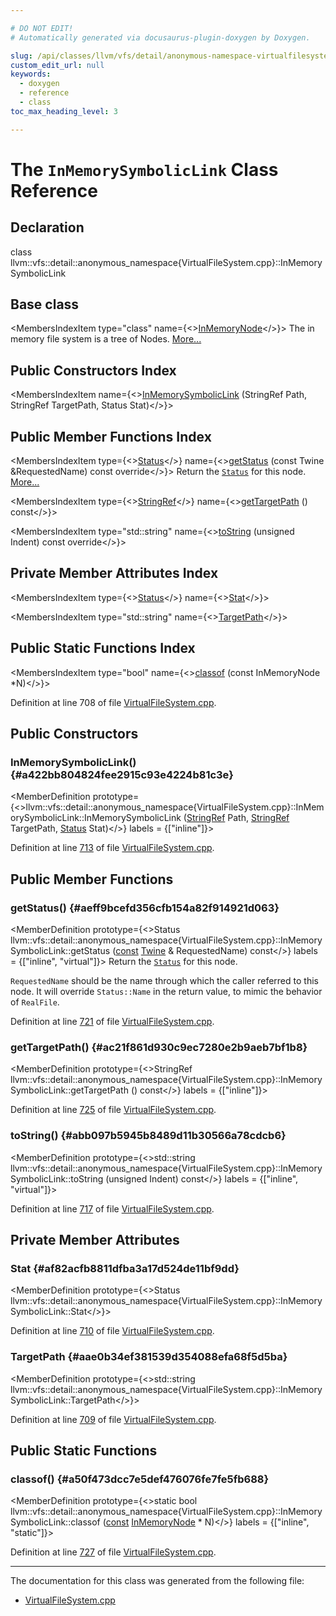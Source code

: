 ```yaml
---

# DO NOT EDIT!
# Automatically generated via docusaurus-plugin-doxygen by Doxygen.

slug: /api/classes/llvm/vfs/detail/anonymous-namespace-virtualfilesystem-cpp-/inmemorysymboliclink
custom_edit_url: null
keywords:
  - doxygen
  - reference
  - class
toc_max_heading_level: 3

---
```





# The `InMemorySymbolicLink` Class Reference

<DoxygenPage pluginConfig={pluginConfig}>



## Declaration

<CodeBlock>class llvm::vfs::detail::anonymous_namespace{VirtualFileSystem.cpp}::InMemorySymbolicLink</CodeBlock>

## Base class

<MembersIndex>

<MembersIndexItem
  type="class"
  name={<><a href="/docs/api/classes/llvm/vfs/detail/inmemorynode">InMemoryNode</a></>}>
The in memory file system is a tree of Nodes. <a href="/docs/api/classes/llvm/vfs/detail/inmemorynode/#details">More...</a>
</MembersIndexItem>

</MembersIndex>

## Public Constructors Index

<MembersIndex>

<MembersIndexItem
  name={<><a href="#a422bb804824fee2915c93e4224b81c3e">InMemorySymbolicLink</a> (StringRef Path, StringRef TargetPath, Status Stat)</>}>
</MembersIndexItem>

</MembersIndex>

## Public Member Functions Index

<MembersIndex>

<MembersIndexItem
  type={<><a href="/docs/api/classes/llvm/vfs/status">Status</a></>}
  name={<><a href="#aeff9bcefd356cfb154a82f914921d063">getStatus</a> (const Twine &amp;RequestedName) const override</>}>
Return the <code><a href="/docs/api/classes/llvm/vfs/status">Status</a></code> for this node. <a href="#aeff9bcefd356cfb154a82f914921d063">More...</a>
</MembersIndexItem>

<MembersIndexItem
  type={<><a href="/docs/api/classes/llvm/stringref">StringRef</a></>}
  name={<><a href="#ac21f861d930c9ec7280e2b9aeb7bf1b8">getTargetPath</a> () const</>}>
</MembersIndexItem>

<MembersIndexItem
  type="std::string"
  name={<><a href="#abb097b5945b8489d11b30566a78cdcb6">toString</a> (unsigned Indent) const override</>}>
</MembersIndexItem>

</MembersIndex>

## Private Member Attributes Index

<MembersIndex>

<MembersIndexItem
  type={<><a href="/docs/api/classes/llvm/vfs/status">Status</a></>}
  name={<><a href="#af82acfb8811dfba3a17d524de11bf9dd">Stat</a></>}>
</MembersIndexItem>

<MembersIndexItem
  type="std::string"
  name={<><a href="#aae0b34ef381539d354088efa68f5d5ba">TargetPath</a></>}>
</MembersIndexItem>

</MembersIndex>

## Public Static Functions Index

<MembersIndex>

<MembersIndexItem
  type="bool"
  name={<><a href="#a50f473dcc7e5def476076fe7fe5fb688">classof</a> (const InMemoryNode &#42;N)</>}>
</MembersIndexItem>

</MembersIndex>


Definition at line 708 of file <a href="/docs/api/files/lib/lib/support/virtualfilesystem-cpp">VirtualFileSystem.cpp</a>.

<SectionDefinition>

## Public Constructors

### InMemorySymbolicLink() {#a422bb804824fee2915c93e4224b81c3e}

<MemberDefinition
  prototype={<>llvm::vfs::detail::anonymous&#95;namespace&#123;VirtualFileSystem.cpp&#125;::InMemorySymbolicLink::InMemorySymbolicLink (<a href="/docs/api/classes/llvm/stringref">StringRef</a> Path, <a href="/docs/api/classes/llvm/stringref">StringRef</a> TargetPath, <a href="/docs/api/classes/llvm/vfs/status">Status</a> Stat)</>}
  labels = {["inline"]}>

Definition at line <a href="/docs/api/files/lib/lib/support/virtualfilesystem-cpp/#l00713">713</a> of file <a href="/docs/api/files/lib/lib/support/virtualfilesystem-cpp">VirtualFileSystem.cpp</a>.
</MemberDefinition>

</SectionDefinition>

<SectionDefinition>

## Public Member Functions

### getStatus() {#aeff9bcefd356cfb154a82f914921d063}

<MemberDefinition
  prototype={<>Status llvm::vfs::detail::anonymous&#95;namespace&#123;VirtualFileSystem.cpp&#125;::InMemorySymbolicLink::getStatus (<a href="/docs/api/files/lib/lib/target/lib/target/aarch64/aarch64promoteconstant-cpp/#a90f8350fecae261c25be85d38b451bff">const</a> <a href="/docs/api/classes/llvm/twine">Twine</a> &amp; RequestedName) const</>}
  labels = {["inline", "virtual"]}>
Return the <code><a href="/docs/api/classes/llvm/vfs/status">Status</a></code> for this node.

<code>RequestedName</code> should be the name through which the caller referred to this node. It will override <code>Status::Name</code> in the return value, to mimic the behavior of <code>RealFile</code>.

Definition at line <a href="/docs/api/files/lib/lib/support/virtualfilesystem-cpp/#l00721">721</a> of file <a href="/docs/api/files/lib/lib/support/virtualfilesystem-cpp">VirtualFileSystem.cpp</a>.
</MemberDefinition>

### getTargetPath() {#ac21f861d930c9ec7280e2b9aeb7bf1b8}

<MemberDefinition
  prototype={<>StringRef llvm::vfs::detail::anonymous&#95;namespace&#123;VirtualFileSystem.cpp&#125;::InMemorySymbolicLink::getTargetPath () const</>}
  labels = {["inline"]}>

Definition at line <a href="/docs/api/files/lib/lib/support/virtualfilesystem-cpp/#l00725">725</a> of file <a href="/docs/api/files/lib/lib/support/virtualfilesystem-cpp">VirtualFileSystem.cpp</a>.
</MemberDefinition>

### toString() {#abb097b5945b8489d11b30566a78cdcb6}

<MemberDefinition
  prototype={<>std::string llvm::vfs::detail::anonymous&#95;namespace&#123;VirtualFileSystem.cpp&#125;::InMemorySymbolicLink::toString (unsigned Indent) const</>}
  labels = {["inline", "virtual"]}>

Definition at line <a href="/docs/api/files/lib/lib/support/virtualfilesystem-cpp/#l00717">717</a> of file <a href="/docs/api/files/lib/lib/support/virtualfilesystem-cpp">VirtualFileSystem.cpp</a>.
</MemberDefinition>

</SectionDefinition>

<SectionDefinition>

## Private Member Attributes

### Stat {#af82acfb8811dfba3a17d524de11bf9dd}

<MemberDefinition
  prototype={<>Status llvm::vfs::detail::anonymous&#95;namespace&#123;VirtualFileSystem.cpp&#125;::InMemorySymbolicLink::Stat</>}>

Definition at line <a href="/docs/api/files/lib/lib/support/virtualfilesystem-cpp/#l00710">710</a> of file <a href="/docs/api/files/lib/lib/support/virtualfilesystem-cpp">VirtualFileSystem.cpp</a>.
</MemberDefinition>

### TargetPath {#aae0b34ef381539d354088efa68f5d5ba}

<MemberDefinition
  prototype={<>std::string llvm::vfs::detail::anonymous&#95;namespace&#123;VirtualFileSystem.cpp&#125;::InMemorySymbolicLink::TargetPath</>}>

Definition at line <a href="/docs/api/files/lib/lib/support/virtualfilesystem-cpp/#l00709">709</a> of file <a href="/docs/api/files/lib/lib/support/virtualfilesystem-cpp">VirtualFileSystem.cpp</a>.
</MemberDefinition>

</SectionDefinition>

<SectionDefinition>

## Public Static Functions

### classof() {#a50f473dcc7e5def476076fe7fe5fb688}

<MemberDefinition
  prototype={<>static bool llvm::vfs::detail::anonymous&#95;namespace&#123;VirtualFileSystem.cpp&#125;::InMemorySymbolicLink::classof (<a href="/docs/api/files/lib/lib/target/lib/target/aarch64/aarch64promoteconstant-cpp/#a90f8350fecae261c25be85d38b451bff">const</a> <a href="/docs/api/classes/llvm/vfs/detail/inmemorynode">InMemoryNode</a> &#42; N)</>}
  labels = {["inline", "static"]}>

Definition at line <a href="/docs/api/files/lib/lib/support/virtualfilesystem-cpp/#l00727">727</a> of file <a href="/docs/api/files/lib/lib/support/virtualfilesystem-cpp">VirtualFileSystem.cpp</a>.
</MemberDefinition>

</SectionDefinition>

<hr/>

The documentation for this class was generated from the following file:

<ul>
<li><a href="/docs/api/files/lib/lib/support/virtualfilesystem-cpp">VirtualFileSystem.cpp</a></li>
</ul>

</DoxygenPage>
